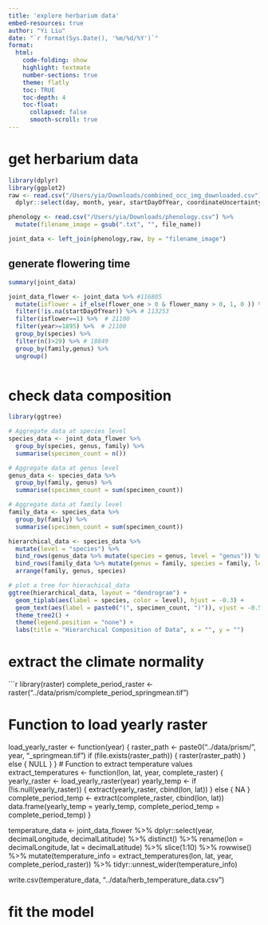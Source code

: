 ```yaml
---
title: 'explore herbarium data'
embed-resources: true
author: "Yi Liu"
date: "`r format(Sys.Date(), '%m/%d/%Y')`"
format:
  html:
    code-folding: show
    highlight: textmate
    number-sections: true
    theme: flatly
    toc: TRUE
    toc-depth: 4
    toc-float:
      collapsed: false
      smooth-scroll: true
---
```


# get herbarium data

```r
library(dplyr)
library(ggplot2)
raw <- read.csv("/Users/yia/Downloads/combined_occ_img_downloaded.csv") %>% 
  dplyr::select(day, month, year, startDayOfYear, coordinateUncertaintyInMeters, decimalLongitude, decimalLatitude, filename_image, species, genus,family)

phenology <- read.csv("/Users/yia/Downloads/phenology.csv") %>% 
  mutate(filename_image = gsub(".txt", "", file_name))

joint_data <- left_join(phenology,raw, by = "filename_image")

```

## generate flowering time
```r
summary(joint_data)

joint_data_flower <- joint_data %>% #116805
  mutate(isflower = if_else(flower_one > 0 & flower_many > 0, 1, 0 )) %>% 
  filter(!is.na(startDayOfYear)) %>% # 113253
  filter(isflower==1) %>%  # 21100
  filter(year>=1895) %>%  # 21100
  group_by(species) %>%
  filter(n()>29) %>% # 18849
  group_by(family,genus) %>%
  ungroup()
  

```
# check data composition
```r
library(ggtree)

# Aggregate data at species level
species_data <- joint_data_flower %>%
  group_by(species, genus, family) %>%
  summarise(specimen_count = n())

# Aggregate data at genus level
genus_data <- species_data %>%
  group_by(family, genus) %>%
  summarise(specimen_count = sum(specimen_count))

# Aggregate data at family level
family_data <- species_data %>%
  group_by(family) %>%
  summarise(specimen_count = sum(specimen_count))

hierarchical_data <- species_data %>%
  mutate(level = "species") %>%
  bind_rows(genus_data %>% mutate(species = genus, level = "genus")) %>%
  bind_rows(family_data %>% mutate(genus = family, species = family, level = "family")) %>%
  arrange(family, genus, species)

# plot a tree for hierachical_data
ggtree(hierarchical_data, layout = "dendrogram") +
  geom_tiplab(aes(label = species, color = level), hjust = -0.3) +
  geom_text(aes(label = paste0("(", specimen_count, ")")), vjust = -0.5, color = "blue") +
  theme_tree2() +
  theme(legend.position = "none") +
  labs(title = "Hierarchical Composition of Data", x = "", y = "")


```
# extract the climate normality
```r
library(raster)
complete_period_raster <- raster("../data/prism/complete_period_springmean.tif")

# Function to load yearly raster
load_yearly_raster <- function(year) {
  raster_path <- paste0("../data/prism/", year, "_springmean.tif")
  if (file.exists(raster_path)) {
    raster(raster_path)
  } else {
    NULL
  }
}
# Function to extract temperature values
extract_temperatures <- function(lon, lat, year, complete_raster) {
  yearly_raster <- load_yearly_raster(year)
  yearly_temp <- if (!is.null(yearly_raster)) {
    extract(yearly_raster, cbind(lon, lat))
  } else {
    NA
  }
  complete_period_temp <- extract(complete_raster, cbind(lon, lat))
  data.frame(yearly_temp = yearly_temp, complete_period_temp = complete_period_temp)
}

temperature_data <- joint_data_flower %>%
  dplyr::select(year, decimalLongitude, decimalLatitude) %>%
  distinct() %>%
  rename(lon = decimalLongitude, lat = decimalLatitude) %>%
  slice(1:10) %>%
  rowwise() %>%
  mutate(temperature_info = extract_temperatures(lon, lat, year, complete_period_raster)) %>%
  tidyr::unnest_wider(temperature_info)

write.csv(temperature_data, "../data/herb_temperature_data.csv")






# fit the model

